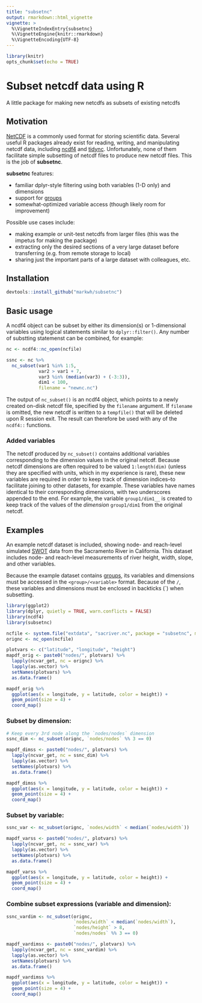 ```yaml
---
title: "subsetnc"
output: rmarkdown::html_vignette
vignette: >
  %\VignetteIndexEntry{subsetnc}
  %\VignetteEngine{knitr::rmarkdown}
  %\VignetteEncoding{UTF-8}
---
```


```r
library(knitr)
opts_chunk$set(echo = TRUE)
```


# Subset netcdf data using R

A little package for making new netcdfs as subsets of existing netcdfs

## Motivation

[NetCDF](https://www.unidata.ucar.edu/software/netcdf/) is a commonly used format for storing scientific data. Several useful R packages already exist for reading, writing, and manipulating netcdf data, including [ncdf4]() and [tidync](https://github.com/ropensci/tidync). Unfortunately, none of them facilitate simple subsetting of netcdf files to produce new netcdf files. This is the job of **subsetnc**. 


**subsetnc** features:

- familiar dplyr-style filtering using both variables (1-D only) and dimensions
- support for [groups](https://www.unidata.ucar.edu/software/netcdf/docs/group__groups.html)
- somewhat-optimized variable access (though likely room for improvement)

Possible use cases include:

- making example or unit-test netcdfs from larger files (this was the impetus for making the package)
- extracting only the desired sections of a very large dataset before transferring (e.g. from remote storage to local)
- sharing just the important parts of a large dataset with colleagues, etc. 


## Installation

```r
devtools::install_github("markwh/subsetnc")
```

## Basic usage

A ncdf4 object can be subset by either its dimension(s) or 1-dimensional variables using logical statements similar to `dplyr::filter()`. Any number of substting statemenst can be combined, for example:

```r
nc <- ncdf4::nc_open(ncfile)

ssnc <- nc %>% 
  nc_subset(var1 %in% 1:5,
            var2 > var1 + 7,
            var3 %in% (median(var3) + (-3:3)),
            dim1 < 100,
            filename = "newnc.nc")
```


The output of `nc_subset()` is an ncdf4 object, which points to a newly created on-disk netcdf file, specified by the `filename` argument. If `filename` is omitted, the new netcdf is written to a `tempfile()` that will be deleted upon R session exit. The result can therefore be used with any of the `ncdf4::` functions. 


### Added variables

The netcdf produced by `nc_subset()` contains additional variables corresponding to the dimension values in the original netcdf. Because netcdf dimensions are often required to be valued `1:length(dim)` (unless they are specified with units, which in my experience is rare), these new variables are required in order to keep track of dimension indices--to facilitate joining to other datasets, for example. These variables have names identical to their corresponding dimensions, with two underscores appended to the end. For example, the variable `group1/dim1__` is created to keep track of the values of the *dimension* `group1/dim1` from the original netcdf. 

## Examples

An example netcdf dataset is included, showing node- and reach-level simulated [SWOT](https://swot.jpl.nasa.gov/) data from the Sacramento River in California. This dataset includes node- and reach-level measurements of river height, width, slope, and other variables. 

Because the example dataset contains [groups](https://www.unidata.ucar.edu/software/netcdf/docs/group__groups.html), its variables and dimensions must be accessed in the `<group>/<variable>` format. Because of the `/`, these variables and dimensions must be enclosed in backticks (\`) when subsetting. 

```r
library(ggplot2)
library(dplyr, quietly = TRUE, warn.conflicts = FALSE)
library(ncdf4)
library(subsetnc)

ncfile <- system.file("extdata", "sacriver.nc", package = "subsetnc", mustWork = TRUE)
orignc <- nc_open(ncfile)

plotvars <- c("latitude", "longitude", "height")
mapdf_orig <- paste0("nodes/", plotvars) %>% 
  lapply(ncvar_get, nc = orignc) %>% 
  lapply(as.vector) %>% 
  setNames(plotvars) %>% 
  as.data.frame()

mapdf_orig %>% 
  ggplot(aes(x = longitude, y = latitude, color = height)) + 
  geom_point(size = 4) +
  coord_map()
```


### Subset by dimension:

```r
# Keep every 3rd node along the `nodes/nodes` dimension
ssnc_dim <- nc_subset(orignc, `nodes/nodes` %% 3 == 0)

mapdf_dimss <- paste0("nodes/", plotvars) %>% 
  lapply(ncvar_get, nc = ssnc_dim) %>% 
  lapply(as.vector) %>% 
  setNames(plotvars) %>% 
  as.data.frame()

mapdf_dimss %>% 
  ggplot(aes(x = longitude, y = latitude, color = height)) + 
  geom_point(size = 4) +
  coord_map()

```


### Subset by variable: 

```r

ssnc_var <- nc_subset(orignc, `nodes/width` < median(`nodes/width`))

mapdf_varss <- paste0("nodes/", plotvars) %>% 
  lapply(ncvar_get, nc = ssnc_var) %>% 
  lapply(as.vector) %>% 
  setNames(plotvars) %>% 
  as.data.frame()

mapdf_varss %>% 
  ggplot(aes(x = longitude, y = latitude, color = height)) + 
  geom_point(size = 4) +
  coord_map()

```


### Combine subset expressions (variable and dimension): 


```r

ssnc_vardim <- nc_subset(orignc, 
                         `nodes/width` < median(`nodes/width`),
                         `nodes/height` > 8,
                         `nodes/nodes` %% 3 == 0)

mapdf_vardimss <- paste0("nodes/", plotvars) %>% 
  lapply(ncvar_get, nc = ssnc_vardim) %>% 
  lapply(as.vector) %>% 
  setNames(plotvars) %>% 
  as.data.frame()

mapdf_vardimss %>% 
  ggplot(aes(x = longitude, y = latitude, color = height)) + 
  geom_point(size = 4) +
  coord_map()

```

